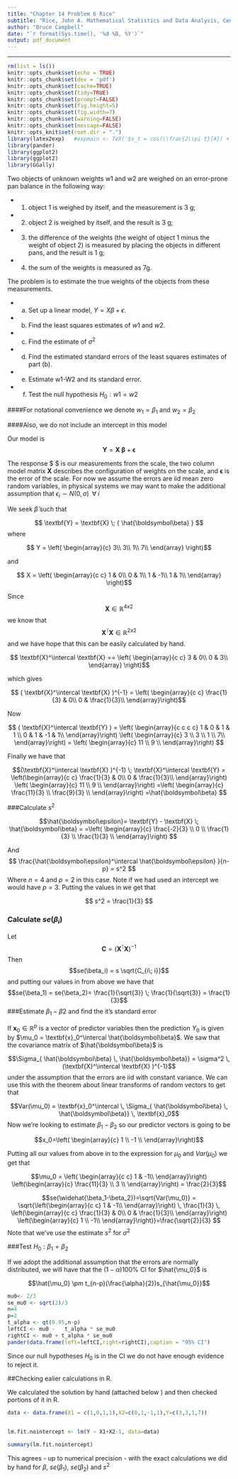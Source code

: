 ```yaml
---
title: "Chapter 14 Problem 6 Rice"
subtitle: "Rice, John A. Mathematical Statistics and Data Analysis, Cengage"
author: "Bruce Campbell"
date: "`r format(Sys.time(), '%d %B, %Y')`"
output: pdf_document
---
```


---
```r
rm(list = ls())
knitr::opts_chunk$set(echo = TRUE)
knitr::opts_chunk$set(dev = 'pdf')
knitr::opts_chunk$set(cache=TRUE)
knitr::opts_chunk$set(tidy=TRUE)
knitr::opts_chunk$set(prompt=FALSE)
knitr::opts_chunk$set(fig.height=5)
knitr::opts_chunk$set(fig.width=7)
knitr::opts_chunk$set(warning=FALSE)
knitr::opts_chunk$set(message=FALSE)
knitr::opts_knit$set(root.dir = ".")
library(latex2exp)   #expmain <- TeX('$x_t = cos(\\frac{2\\pi t}{4}) + w_t$');x = ts(cos(2*pi*0:500/4) + rnorm(500,0,1));plot(x,main =expmain )
library(pander)
library(ggplot2)
library(ggplot2)
library(GGally)
```

Two objects of unknown weights w1 and w2 are weighed on an error-prone pan balance in the following way: 

* (1) object 1 is weighed by itself, and the measurement is 3 g;
* (2) object 2 is weighed by itself, and the result is 3 g; 
* (3) the difference of the weights (the weight of object 1 minus the weight of object 2) is measured by placing the objects in different pans, and the result is 1 g; 
* (4) the sum of the weights is measured as 7g.

The problem is to estimate the true weights of the objects from these measurements. 

* a. Set up a linear model, $Y = X \beta+ \epsilon$. 
* b. Find the least squares estimates of $w1$ and $w2$.
* c. Find the estimate of $\sigma^2$ 
* d. Find the estimated standard errors of the least squares estimates of part (b). 
* e. Estimate w1-W2 and its standard error. 
* f. Test the null hypothesis $H_0: w1 = w2$

####For notational convenience we denote $w_1=\beta_1$ and $w_2=\beta_2$

####Also, we do not include an intercept in this model 

Our model is $$ \textbf{Y} = \textbf{X} \; \boldsymbol\beta + \boldsymbol\epsilon$$

The response $ \textbf{Y}$ is our measurements from the scale, the two column model matrix $\textbf{X}$ describes the configuration of weights on the scale, and  $\boldsymbol\epsilon$ is the error of the scale.  For now we assume the errors are iid mean zero random variables, in physical systems we may want to make the additional assumption that $\epsilon_i \sim N(0,\sigma) \;\; \forall \; i$

We seek $\hat{\beta}$ such that 

$$ \textbf{Y} = \textbf{X} \; { \hat{\boldsymbol\beta} } $$ where 

$$ Y = \left(
\begin{array}{c}
3\\
3\\
1\\
7\\
\end{array}
\right)$$

and 


$$ X = \left(
\begin{array}{c c}
1 &  0\\
0 &  1\\
1 & -1\\
1 &  1\\
\end{array}
\right)$$

Since $$ \textbf{X} \in \mathbb{R}^{4x2}$$ we know that $$\textbf{X}^\intercal \textbf{X} \in \mathbb{R}^{2x2}$$ and we have hope that this can be easily calculated by hand. 

$$ \textbf{X}^\intercal \textbf{X} ==  \left(
\begin{array}{c c}
3 &  0\\
0 &  3\\
\end{array}
\right)$$ 

which gives 

$$ ( \textbf{X}^\intercal \textbf{X} )^{-1} =  \left(
\begin{array}{c c}
\frac{1}{3} &  0\\
0 &  \frac{1}{3}\\
\end{array}\right)$$


Now 

$$ ( \textbf{X}^\intercal \textbf{Y} ) =  
\left(
\begin{array}{c c c c}
1 & 0 & 1 & 1 \\
0 & 1 & -1  & 1\\
\end{array}\right) 
\left(
\begin{array}{c}
3 \\
3 \\
1 \\
7\\
\end{array}\right) =
\left(
\begin{array}{c}
11 \\
9  \\
\end{array}\right)
$$


Finally we have that 

$$(\textbf{X}^\intercal \textbf{X} )^{-1} \;  \textbf{X}^\intercal \textbf{Y}  =  
\left(\begin{array}{c c}
\frac{1}{3} &  0\\
0 &  \frac{1}{3}\\
\end{array}\right)
\left(
\begin{array}{c}
11 \\
9  \\
\end{array}\right)
=\left(
\begin{array}{c}
\frac{11}{3} \\
\frac{9}{3}  \\
\end{array}\right)
=\hat{\boldsymbol\beta}
$$

###Calculate $s^2$

$$\hat{\boldsymbol\epsilon}= \textbf{Y} - \textbf{X} \; \hat{\boldsymbol\beta} = 
=\left(
\begin{array}{c}
\frac{-2}{3} \\
0  \\
\frac{1}{3}  \\
\frac{1}{3}  \\
\end{array}\right)
$$

And 
$$
\frac{\hat{\boldsymbol\epsilon}^\intercal \hat{\boldsymbol\epsilon} }{n-p} = s^2
$$
Where $n=4$ and $p=2$ in this case. Note if we had used an intercept we would have $p=3$.  Putting the values in we get that

$$
s^2 = \frac{1}{3}
$$


### Calculate $se(\beta_i)$

Let $$
\textbf{C}=(\textbf{X}^\intercal \textbf{X} )^{-1}
$$
Then $$se(\beta_i) = s \sqrt{C_{i\; i}}$$
and putting our values in from above we have that
$$se(\beta_1) = se(\beta_2)=   \frac{1}{\sqrt{3}} \;  \frac{1}{\sqrt{3}} = \frac{1}{3}$$
###Estimate $\beta_1-\beta2$ and find the it's standard error

If $\textbf{x}_0 \in \mathbb{R}^p$ is a vector of predictor variables then the prediction $Y_0$ is given by $\mu_0 = \textbf{x}_0^\intercal \hat{\boldsymbol\beta}$.  We saw that the covariance matrix of $\hat{\boldsymbol\beta}$ is 

$$\Sigma_{ \hat{\boldsymbol\beta} \, \hat{\boldsymbol\beta}} = \sigma^2 \, (\textbf{X}^\intercal \textbf{X} )^{-1}$$
under the assumption that the errors are iid with constant variance. We can use this with the theorem about linear transforms of random vectors to get that 

$$Var(\mu_0) =  \textbf{x}_0^\intercal \, \Sigma_{ \hat{\boldsymbol\beta} \, \hat{\boldsymbol\beta}} \, \textbf{x}_0$$
Now we're looking to estimate $\beta_1-\beta_2$ so our predictor vectors is going to be 

$$x_0=\left(
\begin{array}{c}
1 \\
-1  \\
\end{array}\right)$$

Putting all our values from above in to the expression for $\mu_0$ and $Var(\mu_0)$ we get that

$$\mu_0 = \left(
\begin{array}{c c}
1 & -1\\
\end{array}\right)
\left(\begin{array}{c}
\frac{11}{3} \\
3  \\
\end{array}\right)
= \frac{2}{3}$$

$$se(\widehat{\beta_1-\beta_2})=\sqrt{Var(\mu_0)} = 
\sqrt{\left(\begin{array}{c c}
1 & -1\\
\end{array}\right)
\,
\frac{1}{3}
\,
\left(\begin{array}{c c}
\frac{1}{3} &  0\\
0 &  \frac{1}{3}\\
\end{array}\right)
\left(\begin{array}{c}
1 \\
-1\\
\end{array}\right)}=\frac{\sqrt{2}}{3}
$$
Note that we've use the estimate $s^2$ for $\sigma^2$

###Test $H_0 : \beta_1=\beta_2$

If we adopt the additional assumption that the errors are normally distributed, we will have that the $(1-\alpha)100\%$ CI for $\hat{\mu_0}$ is 

$$\hat{\mu_0} \pm t_{n-p}(\frac{\alpha}{2})s_{\hat{\mu_0}}$$

```r
mu0<- 2/3
se_mu0 <- sqrt(2)/3
n=4
p=2
t_alpha <- qt(0.95,n-p)
leftCI <- mu0 -   t_alpha * se_mu0
rightCI <- mu0 + t_alpha * se_mu0
pander(data.frame(left=leftCI,right=rightCI),caption = "95% CI")
```

Since our null hypotheses $H_0$ is in the CI we do not have enough evidence to reject it. 

##Checking ealier calculations in R.

We calculated the solution by hand (attached below ) and then checked portions of it in R. 
```r
data <- data.frame(X1 = c(1,0,1,1),X2=c(0,1,-1,1),Y=c(3,3,1,7))


lm.fit.nointercept <- lm(Y ~ X1+X2-1, data=data)

summary(lm.fit.nointercept)
```
This agrees  - up to numerical precision - with the exact calculations we did by hand for $\beta$, $se(\beta_1)$, $se(\beta_2)$ and $s^2$


